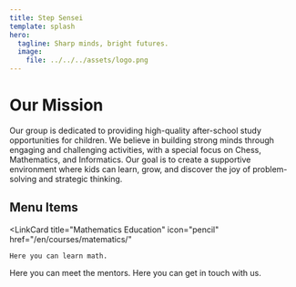 ```yaml
---
title: Step Sensei
template: splash
hero:
  tagline: Sharp minds, bright futures.
  image:
    file: ../../../assets/logo.png
---
```



# Our Mission
Our group is dedicated to providing high-quality after-school study opportunities for children.
We believe in building strong minds through engaging and challenging activities, with a special focus on Chess, Mathematics, and Informatics.
Our goal is to create a supportive environment where kids can learn, grow, and discover the joy of problem-solving and strategic thinking.

## Menu Items
<LinkCard
	title="Mathematics Education"
	icon="pencil"
	href="/en/courses/matematics/"
>
	Here you can learn math.
</LinkCard>
<LinkCard
	title="Mentors"
	icon="people"
	href="/en/mentors/mirka/"
>
	Here you can meet the mentors.
</LinkCard>
<LinkCard
	title="Contact"
	icon="add-document"
>
	Here you can get in touch with us.
</LinkCard>
